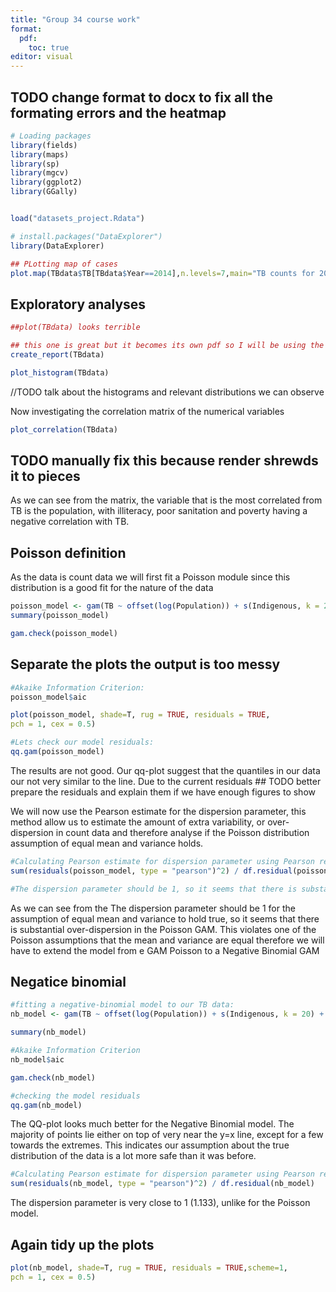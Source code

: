 ```yaml
---
title: "Group 34 course work"
format:
  pdf:
    toc: true
editor: visual
---
```


## TODO change format to docx to fix all the formating errors and the heatmap 


```r
# Loading packages
library(fields)
library(maps)
library(sp)
library(mgcv)
library(ggplot2)
library(GGally)


load("datasets_project.Rdata")

# install.packages("DataExplorer")
library(DataExplorer)

```



```r
## PLotting map of cases
plot.map(TBdata$TB[TBdata$Year==2014],n.levels=7,main="TB counts for 2014")


```

## Exploratory analyses 

```r

##plot(TBdata) looks terrible

## this one is great but it becomes its own pdf so I will be using the individual functions from the package
create_report(TBdata)

```

```r
plot_histogram(TBdata)

```
//TODO talk about the histograms and relevant distributions we can observe 

Now investigating the correlation matrix of the numerical variables

```r

plot_correlation(TBdata)

```
## TODO manually fix this because render shrewds it to pieces

As we can see from the matrix, the variable that is the most correlated from TB is the population, with illiteracy, poor sanitation and poverty having a negative correlation with TB.



<!-- ```{r tidy=TRUE, tidy.opts=list(width.cutoff=72)} -->

<!-- ##Poisson data here -->

<!-- ``` -->

<!-- Apparently quasi poisson works best -->

<!-- Quasi-Poisson regression is used when the assumption of equal variance and mean of the Poisson distribution is violated, which often occurs when the data have over dispersion. -->

<!-- ```{r tidy=TRUE, tidy.opts=list(width.cutoff=72)} -->

<!-- ##improving by extending to a quase Poisson -->

<!-- ``` -->


## Poisson definition

As the data is count data we will first fit a Poisson module since this distribution is a good fit for the nature of the data


```r
poisson_model <- gam(TB ~ offset(log(Population)) + s(Indigenous, k = 20) + s(Illiteracy , k = 20) + s(Urbanisation, k = 20) + s(Density, k = 20) + s(Poverty, k = 20) + s(Poor_Sanitation, k = 20) + s(Unemployment, k = 20) + s(Timeliness, k = 20) + s(lat, k = 30) + s(lon, k = 30) + s(Year, k = 3) + ti(lon, lat, Year, k = 3), family = poisson, data = TBdata, method = 'REML')
summary(poisson_model)
```

```r
gam.check(poisson_model)
```

## Separate the plots the output is too messy

```r
#Akaike Information Criterion:
poisson_model$aic

plot(poisson_model, shade=T, rug = TRUE, residuals = TRUE,
pch = 1, cex = 0.5)

#Lets check our model residuals:
qq.gam(poisson_model)
```
The results are not good. Our qq-plot suggest that the quantiles in our data our not very similar to the line.
Due to the current residuals 
## TODO better prepare the residuals and explain them if we have enough figures to show


We will now use the Pearson estimate for the dispersion parameter, this method allow us to estimate the amount of extra variability, or over-dispersion in count data and therefore analyse if the Poisson distribution assumption of equal mean and variance holds.

```r
#Calculating Pearson estimate for dispersion parameter using Pearson residuals:
sum(residuals(poisson_model, type = "pearson")^2) / df.residual(poisson_model)

#The dispersion parameter should be 1, so it seems that there is substantial over-dispersion in the Poisson GAM.
```
As we can see from the The dispersion parameter should be 1 for the assumption of equal mean and variance to hold true, so it seems that there is substantial over-dispersion in the Poisson GAM. 
This violates one of the Poisson assumptions that the mean and variance are equal therefore we will have to extend the model from e GAM Poisson to a Negative Binomial GAM


## Negatice binomial

```r
#fitting a negative-binomial model to our TB data:
nb_model <- gam(TB ~ offset(log(Population)) + s(Indigenous, k = 20) + s(Illiteracy , k = 20) + s(Urbanisation, k = 20) + s(Density, k = 20) + s(Poverty, k = 20) + s(Poor_Sanitation, k = 20) + s(Unemployment, k = 20) + s(Timeliness, k = 20) + s(lat, k = 30) + s(lon, k = 30) + s(Year, k = 3) + ti(lon, lat, Year, k = 3), negbin(theta = 9, link = "log"), data = TBdata, method = 'REML')

summary(nb_model)
```

```r
#Akaike Information Criterion
nb_model$aic
```

```r
gam.check(nb_model)
```

```r
#checking the model residuals
qq.gam(nb_model)
```

The QQ-plot looks much better for the Negative Binomial model. The
majority of points lie either on top of very near the y=x line, except
for a few towards the extremes. This indicates our assumption about the
true distribution of the data is a lot more safe than it was before.

```r
#Calculating Pearson estimate for dispersion parameter using Pearson residuals:
sum(residuals(nb_model, type = "pearson")^2) / df.residual(nb_model)
```

The dispersion parameter is very close to 1 (1.133), unlike for the
Poisson model.

## Again tidy up the plots

```r
plot(nb_model, shade=T, rug = TRUE, residuals = TRUE,scheme=1,
pch = 1, cex = 0.5)
```















```r



```

```r



```

```r



```

```r



```

```r



```